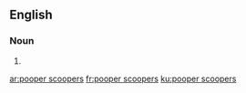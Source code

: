 ==English==

===Noun===
{{head|en|noun plural form|head=[[pooper]] [[scooper]]s}}

# {{plural of|pooper scooper|lang=en}}

[[ar:pooper scoopers]]
[[fr:pooper scoopers]]
[[ku:pooper scoopers]]